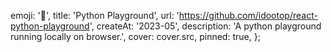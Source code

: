
  emoji: '🐍',
  title: 'Python Playground',
  url: 'https://github.com/idootop/react-python-playground',
  createAt: '2023-05',
  description: 'A python playground running locally on browser.',
  cover: cover.src,
  pinned: true,
};

